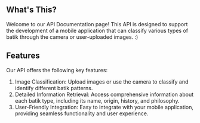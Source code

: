 ## What's This?

Welcome to our API Documentation page! This API is designed to support the development of a mobile application that can classify various types of batik through the camera or user-uploaded images. :)

## Features

Our API offers the following key features:

1. Image Classification: Upload images or use the camera to classify and identify different batik patterns.
2. Detailed Information Retrieval: Access comprehensive information about each batik type, including its name, origin, history, and philosophy.
3. User-Friendly Integration: Easy to integrate with your mobile application, providing seamless functionality and user experience.
